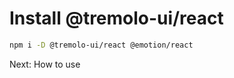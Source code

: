 
# Install @tremolo-ui/react

```sh
npm i -D @tremolo-ui/react @emotion/react
```

Next: <DocsLink href="./Web Components Guide/How to use.mdx">How to use</DocsLink>
